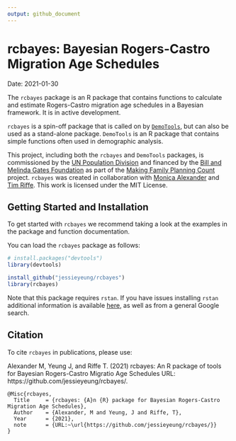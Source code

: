 ```yaml
---
output: github_document
---
```


# rcbayes: Bayesian Rogers-Castro Migration Age Schedules
Date: 2021-01-30

The `rcbayes` package is an R package that contains functions to calculate and estimate Rogers-Castro migration age schedules in a Bayesian framework.  It is in active development. 

`rcbayes` is a spin-off package that is called on by [`DemoTools`](https://github.com/timriffe/DemoTools/), but can also be used as a stand-alone package. `DemoTools` is an R package that contains simple functions often used in demographic analysis. 

This project, including both the `rcbayes` and `DemoTools` packages, is commissioned by the [UN Population Division](http://www.un.org/en/development/desa/population/) and financed by the [Bill and Melinda Gates Foundation](https://www.gatesfoundation.org/) as part of the [Making Family Planning Count](http://www.un.org/en/development/desa/population/projects/making-family-planning-count/index.shtml) project. `rcbayes` was created in collaboration with [Monica Alexander](https://www.monicaalexander.com/) and [Tim Riffe](https://github.com/timriffe/). This work is licensed under the MIT License. 

## Getting Started and Installation

To get started with `rcbayes` we recommend taking a look at the examples in the package and function documentation.

You can load the `rcbayes` package as follows: 
```r
# install.packages("devtools")
library(devtools)

install_github("jessieyeung/rcbayes")
library(rcbayes)
```

Note that this package requires `rstan`. If you have issues installing `rstan` additional information is available [here](https://github.com/stan-dev/rstan/wiki), as well as from a general Google search. 

## Citation
To cite `rcbayes` in publications, please use: 

Alexander M, Yeung J, and Riffe T. (2021) rcbayes: An R package of tools for Bayesian Rogers-Castro Migratio Age Schedules URL: https://github.com/jessieyeung/rcbayes/.

```
@Misc{rcbayes,
  Title		= {rcbayes: {A}n {R} package for Bayesian Rogers-Castro Migration Age Schedules},
  Author    = {Alexander, M and Yeung, J and Riffe, T},
  Year      = {2021},
  note		= {URL:~\url{https://github.com/jessieyeung/rcbayes/}}
}
```





